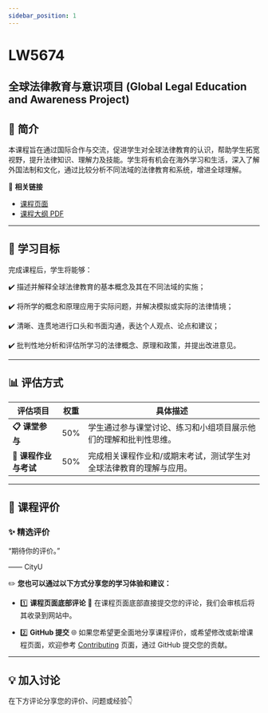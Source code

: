 ```yaml
---
sidebar_position: 1
---
```


# LW5674
## 全球法律教育与意识项目 (Global Legal Education and Awareness Project)

## **📘 简介**
本课程旨在通过国际合作与交流，促进学生对全球法律教育的认识，帮助学生拓宽视野，提升法律知识、理解力及技能。学生将有机会在海外学习和生活，深入了解外国法制和文化，通过比较分析不同法域的法律教育和系统，增进全球理解。

🔗 **相关链接**
- [课程页面](https://www.cityu.edu.hk/catalogue/pg/202425/course/LW5674.htm)
- [课程大纲 PDF](https://www.cityu.edu.hk/catalogue/pg/202425/course/LW5674.pdf)

---

## **🎯 学习目标**

完成课程后，学生将能够：

✔️ 描述并解释全球法律教育的基本概念及其在不同法域的实施；

✔️ 将所学的概念和原理应用于实际问题，并解决模拟或实际的法律情境；

✔️ 清晰、连贯地进行口头和书面沟通，表达个人观点、论点和建议；

✔️ 批判性地分析和评估所学习的法律概念、原理和政策，并提出改进意见。

---

## **📊 评估方式**

| **评估项目**         | **权重** | **具体描述**                                                                                       |
|---------------------|---------|---------------------------------------------------------------------------------------------------|
| **📋 课堂参与**       | 50%     | 学生通过参与课堂讨论、练习和小组项目展示他们的理解和批判性思维。                                     |
| **📂 课程作业与考试** | 50%     | 完成相关课程作业和/或期末考试，测试学生对全球法律教育的理解与应用。                                |

---

## **💬 课程评价**

### ✨ **精选评价**
<div className={commentStyles.commentBox}>
    <p className={commentStyles.commentText}>
        “期待你的评价。”
    </p>
    <p className={commentStyles.commentAuthor}>—— CityU</p>
</div>

✏️ **您也可以通过以下方式分享您的学习体验和建议：**

- 1️⃣ **课程页面底部评论**
💬 在课程页面底部直接提交您的评论，我们会审核后将其收录到网站中。

- 2️⃣ **GitHub 提交**
🌐 如果您希望更全面地分享课程评价，或希望修改或新增课程页面，欢迎参考 [Contributing](/contributing) 页面，通过 GitHub 提交您的贡献。

---

## **💡 加入讨论**

在下方评论分享您的评价、问题或经验👇
<Utterances />

